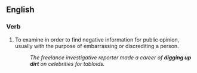 ==English==

===Verb===
{{head|en|verb|head=[[dig up]] (the) [[dirt]]}}

# {{idiomatic|usually with ''on''}} To examine in order to find negative information for public opinion, usually with the purpose of embarrassing or discrediting a person. 
#: ''The freelance investigative reporter made a career of '''digging up dirt''' on celebrities for tabloids.''